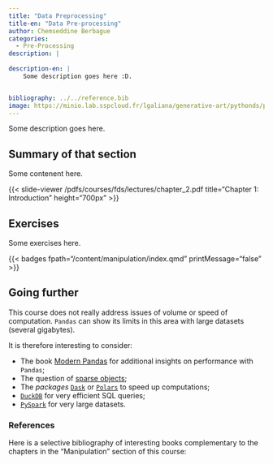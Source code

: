 ```yaml
---
title: "Data Preprocessing"
title-en: "Data Pre-processing"
author: Chemseddine Berbague
categories:
  - Pre-Processing
description: |
  
description-en: |
    Some description goes here :D.


bibliography: ../../reference.bib
image: https://minio.lab.sspcloud.fr/lgaliana/generative-art/pythonds/panda.png
---
```



::: {.content-visible when-profile="en"}

Some description goes here.
:::


::: {.content-visible when-profile="en"}

## Summary of that section {.unnumbered}

Some contenent here.

:::

{{< slide-viewer /pdfs/courses/fds/lectures/chapter_2.pdf title="Chapter 1: Introduction" height="700px" >}}


::: {.content-visible when-profile="en"}

## Exercises {.unnumbered}

Some exercises here.

:::


{{< badges
    fpath="/content/manipulation/index.qmd"
    printMessage="false"
>}}



::: {.content-visible when-profile="en"}

## Going further {.unnumbered}

This course does not really address issues of volume or speed of 
computation. 
`Pandas` can show its limits in this area with large datasets
(several gigabytes).

It is therefore interesting to consider:

* The book [Modern Pandas](https://tomaugspurger.github.io/modern-1-intro.html)
for additional insights on performance with `Pandas`;
* The question of
[sparse objects](https://chrisalbon.com/machine_learning/vectors_matrices_and_arrays/create_a_sparse_matrix/);
* The _packages_ [`Dask`](https://dask.org/) or [`Polars`](https://ssphub.netlify.app/post/polars/) to speed up computations;
* [`DuckDB`](https://duckdb.org/docs/api/python/overview.html) for very efficient SQL queries;
* [`PySpark`](https://spark.apache.org/docs/latest/api/python/index.html) for very large datasets.

:::



::: {.content-visible when-profile="en"}

### References {.unnumbered}

Here is a selective bibliography of interesting books
complementary to the chapters in the "Manipulation" section of this course:

:::

::: {#refs}
:::
